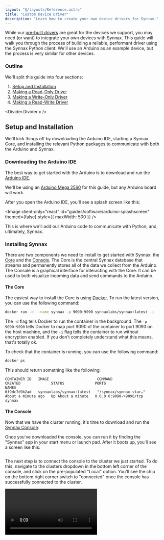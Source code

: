 ```yaml
---
layout: "@/layouts/Reference.astro"
title: "Custom Device Driver"
description: "Learn how to create your own device drivers for Synnax."
---
```



While our [pre-built drivers](/reference/device-drivers) are great for the devices we
support, you may need (or want) to integrate your own devices with Synnax. This guide
will walk you through the process of building a reliable, performant driver using the
Synnax Python client. We'll use an Arduino as an example device, but the process is very
similar for other devices.

### Outline

We'll split this guide into four sections:

1. [Setup and Installation](#setup-and-installation)
2. [Making a Read-Only Driver](#read-only-driver)
3. [Making a Write-Only Driver](#write-only-driver)
4. [Making a Read-Write Driver](#read-write-driver)

<Divider.Divider x />

## <StepText step={1} level="h2">Setup and Installation</StepText>

We'll kick things off by downloading the Arduino IDE, starting a Synnax Core, and
installing the relevant Python packages to communicate with both the Arduino and Synnax.

### <StepText step="1.1" level="h3">Downloading the Arduino IDE</StepText>

The best way to get started with the Arduino is to download and run the
[Arduino IDE](https://www.arduino.cc/en/software).

We'll be using an
[Arduino Mega 2560](https://store.arduino.cc/products/arduino-mega-2560-rev3) for this
guide, but any Arduino board will work.

After you open the Arduino IDE, you'll see a splash screen like this:

<Image
  client:only="react"
  id="guides/software/arduino-splashscreen"
  themed={false}
  style={{ maxWidth: 500 }}
/>

This is where we'll add our Arduino code to communicate with Python, and, ultimately,
Synnax.

### <StepText step="1.2" level="h3">Installing Synnax</StepText>

There are two components we need to install to get started with Synnax: the
[Core](/reference/core/quick-start) and the [Console](/reference/console/get-started).
The Core is the central Synnax database that streams and permanently stores all of the
data we collect from the Arduino. The Console is a graphical interface for interacting
with the Core. It can be used to both visualize incoming data and send commands to the
Arduino.

#### <StepText step="1.2.1" level="h4">The Core</StepText>

The easiest way to install the Core is using
[Docker](https://www.docker.com/get-started). To run the latest version, you can use the
following command:

```bash
docker run -d --name synnax -p 9090:9090 synnaxlabs/synnax:latest -i
```

The `-d` flag tells Docker to run the container in the background. The `-p 9090:9090`
tells Docker to map port 9090 of the container to port 9090 on the host machine, and the
`-i` flag tells the container to run without encryption enabled. If you don't completely
understand what this means, that's totally ok.

To check that the container is running, you can use the following command:

```bash
docker ps
```

This should return something like the following:

```
CONTAINER ID   IMAGE                      COMMAND                  CREATED              STATUS              PORTS                    NAMES
6f9dc7d9b2ad   synnaxlabs/synnax:latest   "/synnax/synnax star…"   About a minute ago   Up About a minute   0.0.0.0:9090->9090/tcp   synnax
```

#### <StepText step="1.2.2" level="h4"> The Console</StepText>

Now that we have the cluster running, it's time to download and run the
[Synnax Console](https://docs.synnaxlabs.com/reference/console/get-started).

Once you've downloaded the console, you can run it by finding the "Synnax" app in your
start menu or launch pad. After it boots up, you'll see a screen like this:

<Image id="console/get-started/window" client:only="react" />

The next step is to connect the console to the cluster we just started. To do this,
navigate to the clusters dropdown in the bottom left corner of the console, and click on
the pre-populated "Local" option. You'll see the chip on the bottom right corner switch
to "connected" once the console has successfully connected to the cluster.

<Video client:only="react" id="console/clusters/switch" />

### <StepText step="1.2.3" level="h4">Installing the Python Packages</StepText>

There are two Python packages we need to install to get started with our custom driver:
the Synnax Python client, and the `pyserial` package.

To install the Synnax Python client, run:

```bash
pip install synnax
```

To install the `pyserial` package, run:

```bash
pip install pyserial
```

We're going to be installing these packages without a virtual environment, although you
are free to use one if you'd like. We'll also be working in a file called `driver.py`
that we'll put in a `arduino-synnax` folder within our `Desktop` directory. This
location is arbitrary, so you're free to put it wherever you'd like.

<Divider.Divider x />

## <StepText step={2} level="h2">Read-Only Driver</StepText>

Now that the setup is out of the way, it's time to get started on the read-only driver.
We'll set up the Arduino to continuously read from an analog input and send the value
over serial. Our Python script will capture each incoming value and write it to a
[channel](/reference/concepts/channels) in Synnax. This may sound complicated, but it's
actually going to total around 50 lines of code.

### <StepText step="2.1" level="h3">Arduino Code</StepText>

The first thing we need to do is get the Arduino prepped and ready to communicate over
serial with our Python driver. Here's the code we'll write in the Arduino IDE:

```cpp
// Analog pin to read the value
const int analogPin = A0;

void setup() {
// Set the baud rate to 9600 bps
  Serial.begin(9600);
}

void loop() {
  // Read from the analog pin
  float analogValue = analogRead(analogPin);
  // Write to the serial bus
  Serial.println(analogValue);
  // Delay by 100ms, which means we'll roughly take measurements at 10Hz
  delay(100);
}
```

This code will continuously read from the analog pin at 10Hz and send the value over
serial. To start running the code, you can upload it to the Arduino by hitting the
"upload" button in the top right corner of the Arduino IDE.

### <StepText step="2.2" level="h3">Setting up the Serial Connection in Python</StepText>

In our `driver.py` script, we'll import the `serial` package and set up the serial
connection to the Arduino. To do this, we'll need to know the port we're using to
connect to the Arduino. You can find that in the top right corner of the Arduino IDE
when the Arduino is connected to your computer over USB. We'll also need the baud rate,
which we set to 9600 in the Arduino code.

```python
import serial

PORT = "/dev/ttyACM0"
BAUD_RATE = 9600

ser = serial.Serial(PORT, BAUD_RATE)
if ser.is_open:
    print("Serial connection established")
else:
    print("Failed to establish serial connection")
```

To verify that everything works, we'll run the script and see if the output indicates
that the serial connection was established successfully.

```shell
python driver.py
# Output
Serial connection established
```

### <StepText step="2.3" level="h3">Reading from the Arduino</StepText>

To read from the Arduino, we'll use the `ser.readline()` method, which will read a line
from the serial port and return it as a string. We'll then convert the string to a float
and store it in the `value` variable.

```python
value = float(ser.readline().decode("utf-8").rstrip())
```

To repeat this process continuously, we'll modify our existing script to run in a loop.

```python
import serial

PORT = "/dev/ttyACM0"
BAUD_RATE = 9600

ser = serial.Serial(PORT, BAUD_RATE)

while True:
    value = float(ser.readline().decode("utf-8").rstrip())
    print(value)
```

This loop will continuously read from the Arduino and print the value to the console.
That's all we need to do for the Arduino, now it's time to integrate it with Synnax.

### <StepText step="2.4" level="h3">Setting up the Synnax Client</StepText>

The next step to tackle is setting up the Synnax client to communicate with the Core.
First, we'll add an import for the `synnax` package at the top of our file:

```python
import synnax as sy
import serial

# ... rest of driver.py
```

Then, we'll create a `Client` instance to interact with the Synnax Core.

```python
# ..imports

client = sy.Synnax(
    host="localhost",
    port=9090,
    username="synnax",
    password="seldon",
)

# ... rest of driver.py
```

Next, we need to create **two** channels in Synnax. Why two? For storing data, Synnax
requires us to create an _index_ channel. An index channel stores timestamps for the
samples that we collect, and is used so that synnax can look up the samples in our data
channels at a later time.

The second channel, a _data_ channel, is used to store the samples themselves. This data
channel will be _indexed_ by the timestamps stored in the first channel. We'll name the
channels `arduino_time` and `arduino_value`.

```python
# ... imports

client = sy.Synnax(
    # ... connection parameters
)

index_channel = client.channels.create(
    name="arduino_time",
    # Set is_index to True to create an index channel
    is_index=True,
    # Tell Synnax that we'll be storing timestamps in this channel
    data_type="timestamp",
    # If a channel with this name already exists, Synnax will return it instead of
    # creating a new one. This is useful if we restart the driver and want to keep the
    # existing channels.
    retrieve_if_name_exists=True,
)

data_channel = client.channels.create(
    name="arduino_value",
    # Set the index to the key of the index channel, so that "arduino_value" is indexed
    # by "arduino_time"
    index=index_channel.key,
    # Tell Synnax that we'll be storing float32s in this channel
    data_type="float32",
    # If a channel with this name already exists, Synnax will return it instead of
    # creating a new one. This is useful if we restart the driver and want to keep the
    # existing channels.
    retrieve_if_name_exists=True,
)

# ... rest of driver.py
```

### <StepText step="2.5" level="h3">Modifying the Loop to Write to Synnax</StepText>

Now that we have our Synnax client and the relevant channels created, it's time to
adjust our current loop to write to Synnax. The first thing we'll do is open a new
writer to the `arduino_time` and `arduino_value` channels. Writers are the primary
method for writing data to Synnax, and are created by calling the `open_writer` method
on the client we created.

```python
# ... imports, client, channel creation, and serial connection

with client.open_writer(
    # We need to provide a start time for the writer, which tells
    # Synnax where to begin writing data. We'll use the current time.
    start=sy.TimeStamp.now(),
    # The list of channels we'll be writing to.
    channels=["arduino_time", "arduino_value"]
    # Tell Synnax to immediately persist all recorded data for
    # historical access.
    enable_auto_commit=True
) as writer:
    while True:
        # Read from the serial connection
        value = float(ser.readline().decode("utf-8").rstrip())
        print(value)
        writer.write({
            # The timestamp of when the data was read
            "arduino_time": sy.TimeStamp.now(),
            # The value read from the serial connection
            "arduino_value": value,
        })
```

Once we've finished these modifications, we can run the script and see the values
pouring in from the Arduino. Here's the entire script for reference:

<Details>
<span slot="summary">`driver.py`</span>

```python
import synnax as sy
import serial

PORT = "/dev/ttyACM0"
BAUD_RATE = 9600

# Create the Synnax client
client = sy.Synnax(
    host="localhost",
    port=9090,
    username="synnax",
    password="seldon",
)

# Create the index channel
index_channel = client.channels.create(
    name="arduino_time",
    is_index=True,
    data_type="timestamp",
    retrieve_if_name_exists=True,
)

# Create the data channel
data_channel = client.channels.create(
    name="arduino_value",
    index=index_channel.key,
    data_type="float32",
    retrieve_if_name_exists=True,
)

# Set up the serial connection
ser = serial.Serial(PORT, BAUD_RATE)
if ser.is_open:
    print("Serial connection established")
else:
    print("Failed to establish serial connection")

# Open a writer and continuously read from the Arduino
with client.open_writer(
    start=sy.TimeStamp.now(),
    channels=["arduino_time", "arduino_value"],
    enable_auto_commit=True
) as writer:
    while True:
        # Read from the serial connection
        value = float(ser.readline().decode("utf-8").rstrip())
        print(value)
        writer.write({
            "arduino_time": sy.TimeStamp.now(),
            "arduino_value": value,
        })
```

</Details>

### <StepText step="2.6" level="h3">Visualizing the Data</StepText>

While the script is still running, we can switch back to the Synnax Console and set up a
line plot to visualize the incoming data. To do this, we'll:

1. Hit the `+` button in the top right corner of the console's central mosaic.
2. Select the "Line Plot" component.
3. In visualization controls, choose the "Y1" axis and set the "Channel" to
   `arduino_value`.
4. In the "Ranges" section, choose the "Rolling 30s" range.

Here's a video demonstrating the process:

<Video
  client:only="react"
  id="guides/software/arduino/arduino-read-driver"
  themed={false}
/>

<Divider.Divider x />

## <StepText step={3} level="h2">Write-Only Driver</StepText>

Now that we've successfully read data from an analog input on the Arduino and written it
to Synnax, we'll go the other way and receive commands from Synnax to control the
digital outputs on the Arduino. We'll create this new driver in a file called
`driver_write.py`, although you're free to write over the previous file if you'd like.

### <StepText step="3.1" level="h3">Arduino Code</StepText>

We'll need to make new arduino code to receive commands over serial instead of sending
data. Here's the code we'll write:

```cpp
// Digital pin to control. We'll use the built in LED on pin 13, so that we can see the
// state of the pin without having to add an external component.
const int digitalPin = 13;

void setup() {
  // Set the baud rate to 9600 bps
  Serial.begin(9600);
  // Set the digital pin as an output
  pinMode(digitalPin, OUTPUT);
}

void loop() {
  // Check if data is available to read
  if (Serial.available() > 0) {
    // Read the incoming byte
    char command = Serial.read();

    // If the command is '1', turn the pin on
    if (command == '1') {
      digitalWrite(digitalPin, HIGH);
      Serial.println("ON");
    }
    // If the command is '0', turn the pin off
    else if (command == '0') {
      digitalWrite(digitalPin, LOW);
      Serial.println("OFF");
    }
  }
  // Small delay to prevent overwhelming the serial connection
  delay(10);
}
```

As with the previous driver, we'll need to upload this code to the Arduino and verify
that it works.

### <StepText step="3.2" level="h3">Setting up the Serial Connection in Python</StepText>

We'll follow a very similar process to the previous driver to set up the serial
connection in Python. The only real difference is that we'll be reading from the serial
connection instead of writing to it.

```python
import synnax as sy
import serial

PORT = "/dev/ttyACM0"
BAUD_RATE = 9600

ser = serial.Serial(PORT, BAUD_RATE)
```

### <StepText step="3.3" level="h3">Creating the Relevant Synnax Channels</StepText>

In the previous driver, we created two channels: `arduino_time` and `arduino_value`. In
this command scenario, we'll only need to create one new channel: `arduino_command`.
This channel will be used to send commands from Synnax to the Arduino.

```python
# ... imports, client, and serial connection

# Create the command channel
command_channel = client.channels.create(
    name="arduino_command",
    data_type="uint8",
    virtual=True,
    retrieve_if_name_exists=True,
)
```

### <StepText step="3.4" level="h3">Modifying the Loop to Write to Synnax</StepText>

Our run loop in this scenario will be the exact opposite of the previous driver. Instead
of reading from the serial connection, we'll be reading from the `arduino_command`
channel. Instead of writing to Synnax, we'll be writing to the serial connection.

```python
# ... imports, client, serial connection, and channel creation

with client.open_streamer(["arduino_command"]) as streamer:
    for frame in streamer:
        # Read from the command channel
        command = str(frame["arduino_command"][0])
        # Write to the serial connection
        ser.write(command.encode("utf-8"))
```

And that's it! We've now successfully created a write-only driver that can receive
commands from Synnax to control the digital output on the Arduino. We'll run our updated
script before we move into setting up the console. Here's the entire `driver_write.py`
script for reference:

<Details>
<span slot="summary">`driver_write.py`</span>

```python
import synnax as sy
import serial

PORT = "/dev/ttyACM0"
BAUD_RATE = 9600

ser = serial.Serial(PORT, BAUD_RATE)

client = sy.Synnax(
    host="localhost",
    port=9090,
    username="synnax",
    password="seldon",
)

command_channel = client.channels.create(
    name="arduino_command",
    data_type="uint8",
    virtual=True,
    retrieve_if_name_exists=True,
)

with client.open_streamer(["arduino_command"]) as streamer:
    for frame in streamer:
        command = str(frame["arduino_command"][0])
        ser.write(command.encode("utf-8"))
```

</Details>

### <StepText step="3.5" level="h3">Controlling the Arduino from the Console</StepText>

Now that we've uploaded the arduino code and started the Python script, we'll set up the
console with a switch on a [schematic](/reference/console/schematics) to control the
digital output on the Arduino:

1. Hit the `+` button in the top right corner of the console's central mosaic.
2. Select the "Schematic" component.
3. In the symbols library, we'll drag a switch onto the schematic.
4. In the "Properties" section, we'll go to the "Telemetry" tab.
5. We'll set both the "State" and "Command" channels to `arduino_command`.
6. We'll acquire control by hitting the "Acquire" button in the bottom right corner of
   the schematic.
7. We'll click the switch to turn the Arduino's LED on and off, and see the state
   updated in the console.

<Video
  client:only="react"
  id="guides/software/arduino/arduino-writer-driver"
  themed={false}
/>

<Divider.Divider x />

## <StepText step={4} level="h2">Read-Write Driver</StepText>

You may have found it strange that we set the "State" and "Command" fields on the switch
to the same channel. If that's the case, then why are there two separate fields? That's
because there's a more reliable way to set up command systems.

The **command** channel is what we send the enable/disable signal down when we click on
the switch, while the **state** channel is what we actually use to determine whether the
switch is on or off. For the sake of simplicity, we used the same channel for both.

The problem is that if we stop our driver and then click the switch, it will still turn
on and off as if everything was ok. So we think we're toggling on and off the switch,
but we're actually doing nothing.

The way to fix this is to create a new channel, called a **state channel** that will
reflect the actual value of the switch. We'll then use this state channel to toggle the
switch in the console.

In this section, we'll create a new driver that does three things:

1. Receives commands from Synnax to control the digital output on the Arduino.
2. Sends the state of the digital output back to Synnax.
3. Sends data from an analog input on the Arduino to Synnax.

### <StepText step="4.1" level="h3">Arduino Code</StepText>

We'll modify our previous Arduino code to both read and write over serial.

```cpp
const int digitalPin = 13;
const int analogPin = A0;

void setup() {
  Serial.begin(9600);
  pinMode(digitalPin, OUTPUT);
}

int state = 0;

void loop() {
    // Check if we've received a command over serial
    if (Serial.available() > 0) {
        // Read the incoming byte
        char command = Serial.read();
        // If the command is '1', turn the pin on
        if (command == '1') {
            digitalWrite(digitalPin, HIGH);
            state = 1;
        }
        // If the command is '0', turn the pin off
        else if (command == '0') {
            digitalWrite(digitalPin, LOW);
            state = 0;
        }
    }
    float analogValue = analogRead(analogPin);
    // Concatenate the state and analog value with a comma
    String output = String(state) + "," + String(analogValue);
    Serial.println(output);
    // Delay by 100ms, which means we'll roughly take measurements at 10Hz
    delay(10);
}
```

### <StepText step="4.2" level="h3">Modifying our Python Code</StepText>

To incorporate the new functionality, we'll need to modify our Python code to create
four channels: `arduino_command`, `arduino_state`, `arduino_time`, and `arduino_value`.

Both the `arduino_state` and `arduino_value` channels will be indexed by the
`arduino_time` channel, which we'll use to timestamp both the states and values.

```python
import synnax as sy
import serial

PORT = "/dev/ttyACM0"
BAUD_RATE = 9600

ser = serial.Serial(PORT, BAUD_RATE)

client = sy.Synnax(
    host="localhost",
    port=9090,
    username="synnax",
    password="seldon",
)

arduino_command = client.channels.create(
    name="arduino_command",
    data_type="uint8",
    virtual=True,
    retrieve_if_name_exists=True,
)

arduino_time = client.channels.create(
    name="arduino_time",
    is_index=True,
    data_type="timestamp",
    retrieve_if_name_exists=True,
)

arduino_state = client.channels.create(
    name="arduino_state",
    index=arduino_time.key,
    data_type="uint8",
    retrieve_if_name_exists=True,
)

arduino_value = client.channels.create(
    name="arduino_value",
    index=arduino_time.key,
    data_type="float32",
    retrieve_if_name_exists=True,
)
```

### <StepText step="4.3" level="h3">Modifying the Loop to Write to Synnax</StepText>

We'll need to modify our loop to read and write from both Synnax and the serial
connection. To kick things off, we'll open a streamer on the arduino command and a
writer on the remaining three channels.

```python
# ... imports, client, and channel creation

with client.open_streamer(["arduino_command"]) as streamer:
    with client.open_writer(
        start=sy.TimeStamp.now(),
        channels=["arduino_time", "arduino_state", "arduino_value"],
        enable_auto_commit=True
    ) as writer:
        while True:
            fr = streamer.read(timeout=0)
            if fr is not None:
                command = str(fr["arduino_command"][0])
                ser.write(command.encode("utf-8"))
            data = ser.readline().decode("utf-8").rstrip()
            if data:
                split = data.split(",")
                writer.write({
                    "arduino_time": sy.TimeStamp.now(),
                    "arduino_state": int(split[0]),
                    "arduino_value": float(split[1]),
                })
```

And that's it! We've now successfully created a read-write driver that can both control
the digital output on the Arduino and read the analog input. We'll run our updated
script before we move into setting up the console. Here's the entire
`driver_readwrite.py` script for reference:

<Details>
<span slot="summary">`driver_readwrite.py`</span>

```python
import synnax as sy
import serial

PORT = "/dev/ttyACM0"
BAUD_RATE = 9600

ser = serial.Serial(PORT, BAUD_RATE)

client = sy.Synnax(
    host="localhost",
    port=9090,
    username="synnax",
    password="seldon",
)

arduino_command = client.channels.create(
    name="arduino_command",
    data_type="uint8",
    virtual=True,
    retrieve_if_name_exists=True,
)

arduino_time = client.channels.create(
    name="arduino_time",
    is_index=True,
    data_type="timestamp",
    retrieve_if_name_exists=True,
)

arduino_state = client.channels.create(
    name="arduino_state",
    index=arduino_time.key,
    data_type="uint8",
    retrieve_if_name_exists=True,
)

arduino_value = client.channels.create(
    name="arduino_value",
    index=arduino_time.key,
    data_type="float32",
    retrieve_if_name_exists=True,
)

with client.open_streamer(["arduino_command"]) as streamer:
    with client.open_writer(
        start=sy.TimeStamp.now(),
        channels=["arduino_time", "arduino_state", "arduino_value"],
        enable_auto_commit=True
    ) as writer:
        while True:
            fr = streamer.read(timeout=0)
            if fr is not None:
                command = str(fr["arduino_command"][0])
                ser.write(command.encode("utf-8"))
            data = ser.readline().decode("utf-8").rstrip()
            if data:
                split = data.split(",")
                writer.write({
                    "arduino_time": sy.TimeStamp.now(),
                    "arduino_state": int(split[0]),
                    "arduino_value": float(split[1]),
                })
```

</Details>

### <StepText step="4.4" level="h3">Controlling the Arduino from the Console</StepText>

As a final step, we'll set up the console with both a switch to control the digital
output and a plot to visualize the analog input.

<Video
  client:only="react"
  id="guides/software/arduino/arduino-read-write-driver"
  themed={false}
/>
